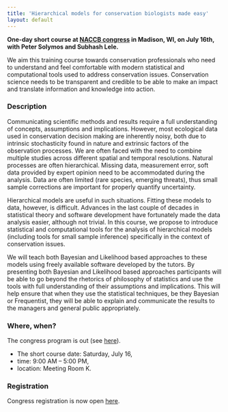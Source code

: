 ```yaml
---
title: 'Hierarchical models for conservation biologists made easy'
layout: default
---
```


**One-day short course at [NACCB congress](http://www.scbnacongress.org/) in Madison, WI, on July 16th, with Peter Solymos and Subhash Lele.**

We aim this training course towards conservation professionals who need to understand and feel comfortable with modern statistical and computational tools used to address conservation issues. Conservation science needs to be transparent and credible to be able to make an impact and translate information and knowledge into action.

### Description

Communicating scientific methods and results require a full understanding of concepts, assumptions and implications. However, most ecological data used in conservation decision making are inherently noisy, both due to intrinsic stochasticity found in nature and extrinsic factors of the observation processes. We are often faced with the need to combine multiple studies across different spatial and temporal resolutions. Natural processes are often hierarchical. Missing data, measurement error, soft data provided by expert opinion need to be accommodated during the analysis. Data are often limited (rare species, emerging threats), thus small sample corrections are important for properly quantify uncertainty.

Hierarchical models are useful in such situations. Fitting these models to data, however, is difficult. Advances in the last couple of decades in statistical theory and software development have fortunately made the data analysis easier, although not trivial. In this course, we propose to introduce statistical and computational tools for the analysis of hierarchical models (including tools for small sample inference) specifically in the context of conservation issues.

We will teach both Bayesian and Likelihood based approaches to these models using freely available software developed by the tutors. By presenting both Bayesian and Likelihood based approaches participants will be able to go beyond the rhetorics of philosophy of statistics and use the tools with full understanding of their assumptions and implications. This will help ensure that when they use the statistical techniques, be they Bayesian or Frequentist, they will be able to explain and communicate the results to the managers and general public appropriately.

### Where, when?

The congress program is out (see [here](http://www.xcdsystem.com/scbna/program/)).

* The short course date: Saturday, July 16,
* time: 9:00 AM &ndash; 5:00 PM,
* location: Meeting Room K.


### Registration

Congress registration is now open [here](http://www.scbnacongress.org/short-courses).



